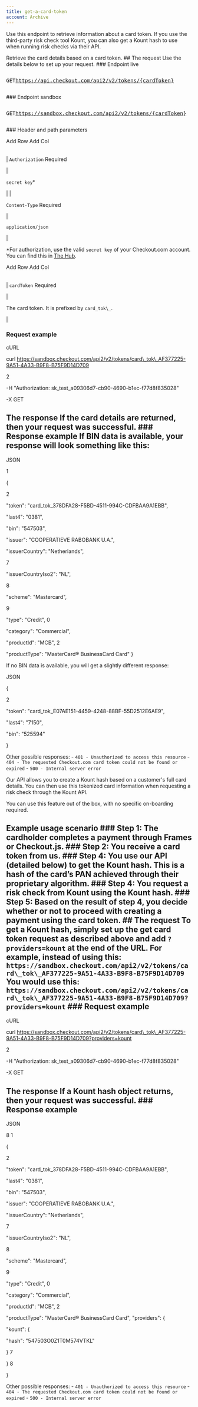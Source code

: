 ```yaml
---
title: get-a-card-token
account: Archive
---
```


Use this endpoint to retrieve information about a card token. If you use the third-party risk check tool Kount, you can also get a Kount hash to use when running risk checks via their API.

Retrieve the card details based on a card token. ## The request Use the details below to set up your request. ### Endpoint live <pre class="api-header-long-url"><p class="api-header"><span class="get-tag">GET</span>https://api.checkout.com/api2/v2/tokens/{cardToken}</p></pre> ### Endpoint sandbox <pre class="api-header-long-url"><p class="api-header"><span class="get-tag">GET</span>https://sandbox.checkout.com/api2/v2/tokens/{cardToken}</p></pre> ### Header and path parameters

Add Row Add Col

|     |     |
| --- | --- |

|
`Authorization` <span class="req-def">Required</span>

|

`secret key`\*

|
|

`Content-Type` <span class="req-def">Required</span>

|

`application/json`

|

\*For authorization, use the valid `secret key` of your Checkout.com account. You can find this in [The Hub](https://hub.checkout.com/).

Add Row Add Col

|     |     |
| --- | --- |

|
`cardToken` <span class="req-def">Required</span>

|

The card token. It is prefixed by `card_tok\_`.

|

### Request example

cURL

curl https://sandbox.checkout.com/api2/v2/tokens/card\_tok\_AF377225-9A51-4A33-B9F8-B75F9D14D709

2

-H "Authorization: sk_test_a09306d7-cb90-4690-b1ec-f77d8f835028"

-X GET

## The response If the card details are returned, then your request was successful. ### Response example If BIN data is available, your response will look something like this:

JSON

1

{

2

"token": "card_tok_378DFA28-F5BD-4511-994C-CDFBAA9A1EBB",

"last4": "0381",

"bin": "547503",

"issuer": "COOPERATIEVE RABOBANK U.A.",

"issuerCountry": "Netherlands",

7

"issuerCountryIso2": "NL",

8

"scheme": "Mastercard",

9

"type": "Credit",
0

"category": "Commercial",

"productId": "MCB",
2

"productType": "MasterCard® BusinessCard Card"
}

If no BIN data is available, you will get a slightly different response:

JSON

{

2

"token": "card_tok_E07AE151-4459-4248-88BF-55D2512E6AE9",

"last4": "7150",

"bin": "525594"

}

Other possible responses: - `401 - Unauthorized to access this resource` - `404 - The requested Checkout.com card token could not be found or expired` - `500 - Internal server error`

Our API allows you to create a Kount hash based on a customer's full card details. You can then use this tokenized card information when requesting a risk check through the Kount API.

You can use this feature out of the box, with no specific on-boarding required.

## Example usage scenario ### <span class="step\_hl">Step 1:</span> The cardholder completes a payment through Frames or Checkout.js. ### <span class="step\_hl">Step 2:</span> You receive a card token from us. ### <span class="step\_hl">Step 4:</span> You use our API (detailed below) to get the Kount hash. This is a hash of the card’s PAN achieved through their proprietary algorithm. ### <span class="step\_hl">Step 4:</span> You request a risk check from Kount using the Kount hash. ### <span class="step\_hl">Step 5:</span> Based on the result of step 4, you decide whether or not to proceed with creating a payment using the card token. ## The request To get a Kount hash, simply set up the get card token request as described above and add `?providers=kount` at the end of the URL. For example, instead of using this: `https://sandbox.checkout.com/api2/v2/tokens/card\_tok\_AF377225-9A51-4A33-B9F8-B75F9D14D709` You would use this: `https://sandbox.checkout.com/api2/v2/tokens/card\_tok\_AF377225-9A51-4A33-B9F8-B75F9D14D709?providers=kount` ### Request example

cURL

curl https://sandbox.checkout.com/api2/v2/tokens/card\_tok\_AF377225-9A51-4A33-B9F8-B75F9D14D709?providers=kount

2

-H "Authorization: sk_test_a09306d7-cb90-4690-b1ec-f77d8f835028"

-X GET

## The response If a Kount hash object returns, then your request was successful. ### Response example

JSON

8
1

{

2

"token": "card_tok_378DFA28-F5BD-4511-994C-CDFBAA9A1EBB",

"last4": "0381",

"bin": "547503",

"issuer": "COOPERATIEVE RABOBANK U.A.",

"issuerCountry": "Netherlands",

7

"issuerCountryIso2": "NL",

8

"scheme": "Mastercard",

9

"type": "Credit",
0

"category": "Commercial",

"productId": "MCB",
2

"productType": "MasterCard® BusinessCard Card",
"providers": {

"kount": {

"hash": "547503O0Z1T0M574VTKL"

}
7

}
8

}

Other possible responses: - `401 - Unauthorized to access this resource` - `404 - The requested Checkout.com card token could not be found or expired` - `500 - Internal server error`
